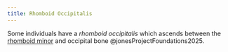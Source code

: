 ```yaml
---
title: Rhomboid Occipitalis
---
```


Some individuals have a *rhomboid occipitalis* which ascends between the [rhomboid minor]({{< var ref-rhomboid-minor.path >}}) and occipital bone @jonesProjectFoundations2025.

